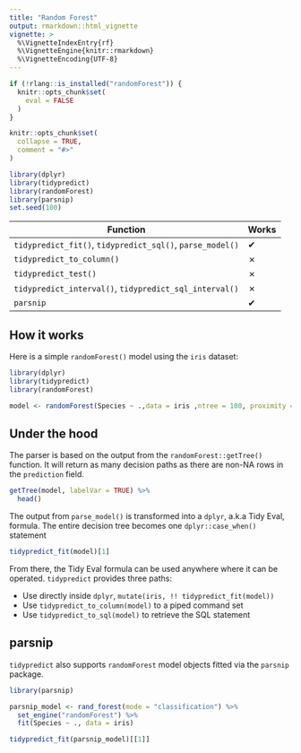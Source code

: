 ```yaml
---
title: "Random Forest"
output: rmarkdown::html_vignette
vignette: >
  %\VignetteIndexEntry{rf}
  %\VignetteEngine{knitr::rmarkdown}
  %\VignetteEncoding{UTF-8}
---
```


```r
if (!rlang::is_installed("randomForest")) {
  knitr::opts_chunk$set(
    eval = FALSE
  )
}
```

```r
knitr::opts_chunk$set(
  collapse = TRUE,
  comment = "#>"
)

library(dplyr)
library(tidypredict)
library(randomForest)
library(parsnip)
set.seed(100)
```

| Function                                                      |Works|
|---------------------------------------------------------------|-----|
|`tidypredict_fit()`, `tidypredict_sql()`, `parse_model()`      |  ✔  |
|`tidypredict_to_column()`                                      |  ✗  |
|`tidypredict_test()`                                           |  ✗  |
|`tidypredict_interval()`, `tidypredict_sql_interval()`         |  ✗  |
|`parsnip`                                                      |  ✔  |

## How it works

Here is a simple `randomForest()` model using the `iris` dataset:
```r
library(dplyr)
library(tidypredict)
library(randomForest)

model <- randomForest(Species ~ .,data = iris ,ntree = 100, proximity = TRUE)
```

## Under the hood

The parser is based on the output from the `randomForest::getTree()` function.  It will return as many decision paths as there are non-NA rows in the `prediction` field.
```r
getTree(model, labelVar = TRUE) %>%
  head()
```


The output from `parse_model()` is transformed into a `dplyr`, a.k.a Tidy Eval, formula.  The entire decision tree becomes one `dplyr::case_when()` statement
```r
tidypredict_fit(model)[1]
```

From there, the Tidy Eval formula can be used anywhere where it can be operated. `tidypredict` provides three paths:

  - Use directly inside `dplyr`,  `mutate(iris, !! tidypredict_fit(model))`
  - Use `tidypredict_to_column(model)` to a piped command set
  - Use `tidypredict_to_sql(model)` to retrieve the SQL statement


## parsnip

`tidypredict` also supports `randomForest` model objects fitted via the `parsnip` package.

```r
library(parsnip)

parsnip_model <- rand_forest(mode = "classification") %>%
  set_engine("randomForest") %>%
  fit(Species ~ ., data = iris)

tidypredict_fit(parsnip_model)[[1]]
```